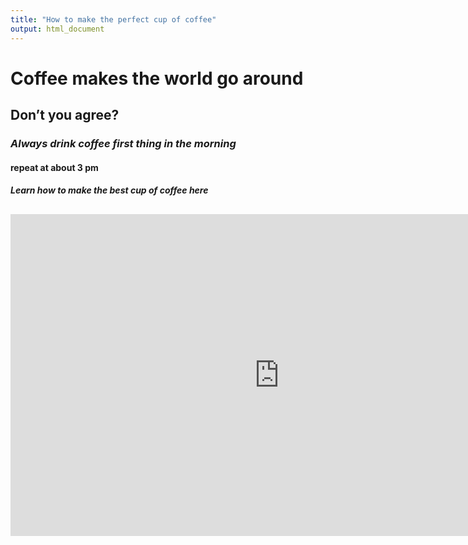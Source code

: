 ---
title: "How to make the perfect cup of coffee"
output: html_document
---


# **Coffee makes the world go around**



## Don't you agree?



### *Always drink coffee first thing in the morning* 

#### **repeat at about 3 pm**

##### Learn how to make the best cup of coffee here

<iframe width="860" height="515" src="https://www.youtube.com/embed/6yItCQB4V9A" frameborder="0" allow="accelerometer; autoplay; encrypted-media; gyroscope; picture-in-picture" allowfullscreen></iframe>
---

